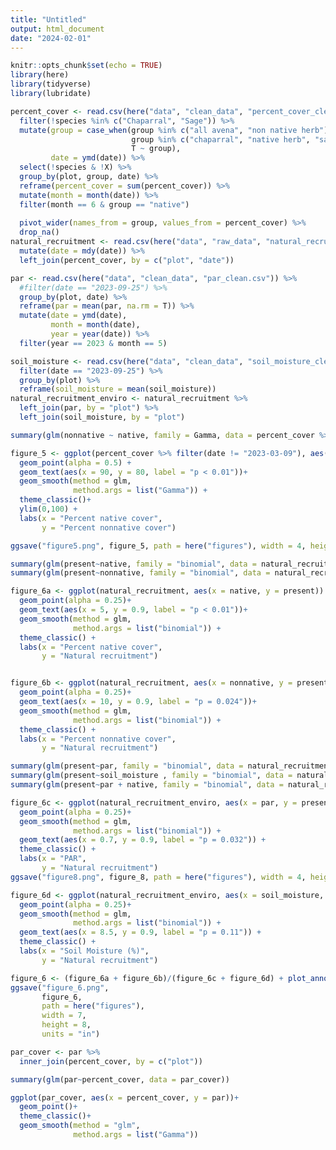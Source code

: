 ```yaml
---
title: "Untitled"
output: html_document
date: "2024-02-01"
---
```


```r
knitr::opts_chunk$set(echo = TRUE)
library(here)
library(tidyverse)
library(lubridate)
```

```r
percent_cover <- read.csv(here("data", "clean_data", "percent_cover_clean.csv")) %>% 
  filter(!species %in% c("Chaparral", "Sage")) %>% 
  mutate(group = case_when(group %in% c("all avena", "non native herb") ~ "nonnative",
                           group %in% c("chaparral", "native herb", "sage", "") ~ "native",
                           T ~ group),
         date = ymd(date)) %>% 
  select(!species & !X) %>% 
  group_by(plot, group, date) %>% 
  reframe(percent_cover = sum(percent_cover)) %>%
  mutate(month = month(date)) %>% 
  filter(month == 6 & group == "native")
  
  pivot_wider(names_from = group, values_from = percent_cover) %>% 
  drop_na()
natural_recruitment <- read.csv(here("data", "raw_data", "natural_recruitment.csv")) %>% 
  mutate(date = mdy(date)) %>% 
  left_join(percent_cover, by = c("plot", "date"))

par <- read.csv(here("data", "clean_data", "par_clean.csv")) %>% 
  #filter(date == "2023-09-25") %>% 
  group_by(plot, date) %>% 
  reframe(par = mean(par, na.rm = T)) %>% 
  mutate(date = ymd(date),
         month = month(date),
         year = year(date)) %>% 
  filter(year == 2023 & month == 5)

soil_moisture <- read.csv(here("data", "clean_data", "soil_moisture_clean.csv")) %>% 
  filter(date == "2023-09-25") %>% 
  group_by(plot) %>% 
  reframe(soil_moisture = mean(soil_moisture))
natural_recruitment_enviro <- natural_recruitment %>% 
  left_join(par, by = "plot") %>% 
  left_join(soil_moisture, by = "plot")

summary(glm(nonnative ~ native, family = Gamma, data = percent_cover %>% filter(date != "2023-03-09")))

figure_5 <- ggplot(percent_cover %>% filter(date != "2023-03-09"), aes(x = native, y = nonnative)) +
  geom_point(alpha = 0.5) +
  geom_text(aes(x = 90, y = 80, label = "p < 0.01"))+
  geom_smooth(method = glm, 
              method.args = list("Gamma")) +
  theme_classic()+ 
  ylim(0,100) +
  labs(x = "Percent native cover",
       y = "Percent nonnative cover")

ggsave("figure5.png", figure_5, path = here("figures"), width = 4, height = 4, units = "in")

summary(glm(present~native, family = "binomial", data = natural_recruitment))
summary(glm(present~nonnative, family = "binomial", data = natural_recruitment))

figure_6a <- ggplot(natural_recruitment, aes(x = native, y = present)) +
  geom_point(alpha = 0.25)+
  geom_text(aes(x = 5, y = 0.9, label = "p < 0.01"))+
  geom_smooth(method = glm, 
              method.args = list("binomial")) +
  theme_classic() +
  labs(x = "Percent native cover",
       y = "Natural recruitment")


figure_6b <- ggplot(natural_recruitment, aes(x = nonnative, y = present)) +
  geom_point(alpha = 0.25)+
  geom_text(aes(x = 10, y = 0.9, label = "p = 0.024"))+
  geom_smooth(method = glm, 
              method.args = list("binomial")) +
  theme_classic() +
  labs(x = "Percent nonnative cover",
       y = "Natural recruitment")
```

```r
summary(glm(present~par, family = "binomial", data = natural_recruitment_enviro))
summary(glm(present~soil_moisture , family = "binomial", data = natural_recruitment_enviro))
summary(glm(present~par + native, family = "binomial", data = natural_recruitment_enviro))

figure_6c <- ggplot(natural_recruitment_enviro, aes(x = par, y = present)) +
  geom_point(alpha = 0.25)+
  geom_smooth(method = glm,
              method.args = list("binomial")) +
  geom_text(aes(x = 0.7, y = 0.9, label = "p = 0.032")) +
  theme_classic() +
  labs(x = "PAR", 
       y = "Natural recruitment")
ggsave("figure8.png", figure_8, path = here("figures"), width = 4, height = 4, units = "in")

figure_6d <- ggplot(natural_recruitment_enviro, aes(x = soil_moisture, y = present)) +
  geom_point(alpha = 0.25)+
  geom_smooth(method = glm,
              method.args = list("binomial")) +
  geom_text(aes(x = 8.5, y = 0.9, label = "p = 0.11")) +
  theme_classic() +
  labs(x = "Soil Moisture (%)", 
       y = "Natural recruitment")

figure_6 <- (figure_6a + figure_6b)/(figure_6c + figure_6d) + plot_annotation(tag_levels = "A")
ggsave("figure_6.png", 
       figure_6,
       path = here("figures"),
       width = 7, 
       height = 8,
       units = "in")

```

```r
par_cover <- par %>% 
  inner_join(percent_cover, by = c("plot"))

summary(glm(par~percent_cover, data = par_cover))

ggplot(par_cover, aes(x = percent_cover, y = par))+
  geom_point()+
  theme_classic()+
  geom_smooth(method = "glm",
              method.args = list("Gamma"))
```

